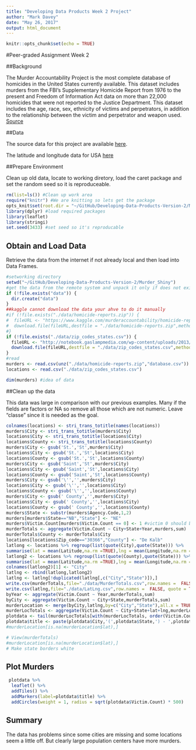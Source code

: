 ```yaml
---
title: "Developing Data Products Week 2 Project"
author: "Mark Davey"
date: "May 26, 2017"
output: html_document
---
```


```r
knitr::opts_chunk$set(echo = TRUE)
```

#Peer-graded Assignment Week 2 

##Background

The Murder Accountability Project is the most complete database of homicides in the United States currently available. This dataset includes murders from the FBI's Supplementary Homicide Report from 1976 to the present and Freedom of Information Act data on more than 22,000 homicides that were not reported to the Justice Department. This dataset includes the age, race, sex, ethnicity of victims and perpetrators, in addition to the relationship between the victim and perpetrator and weapon used. [Source](https://www.kaggle.com/murderaccountability/homicide-reports)

##Data

The source data for this project are available [here](https://www.kaggle.com/murderaccountability/homicide-reports/downloads/homicide-reports.zip).

The latitude and longitude data for USA 
[here](http://notebook.gaslampmedia.com/wp-content/uploads/2013/08/zip_codes_states.csv)

##Prepare Environment

Clean up old data, locate to working diretory, load the caret package and set the random seed so it is reproduceable. 

```r
rm(list=ls()) #Clean up work area
require("knitr") #We are knitting so lets get the package
opts_knit$set(root.dir = "~/GitHub/Developing-Data-Products-Version-2/Murder_Shiny")
library(dplyr) #load required packages
library(leaflet)
library(stringi)
set.seed(3433) #set seed so it's reproducable
```

## Obtain and Load Data

Retrieve the data from the internet if not already local and then load into Data Frames.

```r
#setworking directory
setwd("~/GitHub/Developing-Data-Products-Version-2/Murder_Shiny")
#get the data from the remote system and unpack it only if does not exist
if (!file.exists("data")) {
  dir.create("data")
}
##kaggle cannot download the data your ahve to do it manually
#if (!file.exists("./data/homicide-reports.zip")) {
#  fileURL <- "https://www.kaggle.com/murderaccountability/homicide-reports/downloads/homicide-reports.zip"
#  download.file(fileURL,destfile = "./data/homicide-reports.zip",method="libcurl")
#}
if (!file.exists("./data/zip_codes_states.csv")) {
  fileURL <- "http://notebook.gaslampmedia.com/wp-content/uploads/2013/08/zip_codes_states.csv"
  download.file(fileURL,destfile = "./data/zip_codes_states.csv",method="libcurl")
}
#read 
murders <- read.csv(unz("./data/homicide-reports.zip","database.csv"))
locations <- read.csv("./data/zip_codes_states.csv")

dim(murders) #idea of data
```

##Clean up the data

This data was large in comparison with our previous examples. Many if the fields are factors or NA so remove all those which are not numeric. Leave "classe" since it is needed as the goal.

```r
colnames(locations) <- stri_trans_totitle(names(locations))
murders$City <- stri_trans_totitle(murders$City)
locations$City <- stri_trans_totitle(locations$City)
locations$County <- stri_trans_totitle(locations$County)
murders$City <- gsub('St.','St',murders$City)
locations$City <- gsub('St.','St',locations$City)
locations$County <- gsub('St.','St',locations$County)
murders$City <- gsub('Saint','St',murders$City)
locations$City <- gsub('Saint','St',locations$City)
locations$County <- gsub('Saint','St',locations$County)
murders$City <- gsub('\'','',murders$City)
locations$City <- gsub('\'','',locations$City)
locations$County <- gsub('\'','',locations$County)
murders$City <- gsub(' County','',murders$City)
locations$City <- gsub(' County','',locations$City)
locations$County <- gsub(' County','',locations$County)
murders$State <- substr(murders$Agency.Code,1,2)
murders[murders$State=="NB","State"] <- "NE"
murders$Victim.Count[murders$Victim.Count == 0] <- 1 #victim 0 should be 1
murderTotals <- aggregate(Victim.Count ~ City+State+Year,murders,sum)
murderTotals$County <- murderTotals$City
locations[locations$Zip_code=="30366","County"] <- "De Kalb"
latlong <- locations %>% regroup(list(quote(City),quote(State))) %>%
summarise(lat = mean(Latitude,na.rm =TRUE),lng = mean(Longitude,na.rm =TRUE))
latlong2 <- locations %>% regroup(list(quote(County),quote(State))) %>%
summarise(lat = mean(Latitude,na.rm =TRUE),lng = mean(Longitude,na.rm =TRUE))
colnames(latlong2)[1] <- "City"
latlng <- rbind(latlong,latlong2)
latlng <- latlng[!duplicated(latlng[,c("City","State")]),]
write.csv(murderTotals,file="./data/MurderTotals.csv",row.names =  FALSE, quote = TRUE)
write.csv(latlng,file="./data/LatLng.csv",row.names =  FALSE, quote = TRUE)
byYear <- aggregate(Victim.Count ~ Year,murderTotals,sum)
byCity <- aggregate(Victim.Count ~ City+State,murderTotals,sum)
murderLocation <- merge(byCity,latlng,by=c("City","State"),all.x = TRUE)
murderLocTotals <- aggregate(Victim.Count ~ City+State+lat+lng,murderLocation,sum)
plotdata <- tail(murderLocTotals[with(murderLocTotals, order(Victim.Count)),],500)
plotdata$title <- paste(plotdata$City,'(',plotdata$State,') - ',plotdata$Victim.Count)
#murderLocation[is.na(murderLocation$lat),]

# View(murderTotals)
#murderLocation[is.na(murderLocation$lat),]
# Make state borders white
```

## Plot Murders

```r
 plotdata %>%  
  leaflet() %>%
  addTiles() %>%
  addMarkers(label=plotdata$title) %>%
  addCircles(weight = 1, radius = sqrt(plotdata$Victim.Count) * 500)

```


## Summary

The data has problems since some cities are missing and some locations seem a little off. But clearly large population centers have more murders.